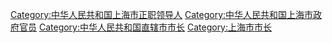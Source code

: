 [[Category:中华人民共和国上海市正职领导人|Category:中华人民共和国上海市正职领导人]]
[[Category:中华人民共和国上海市政府官员|Category:中华人民共和国上海市政府官员]]
[[Category:中华人民共和国直辖市市长|Category:中华人民共和国直辖市市长]]
[[Category:上海市市长|Category:上海市市长]]